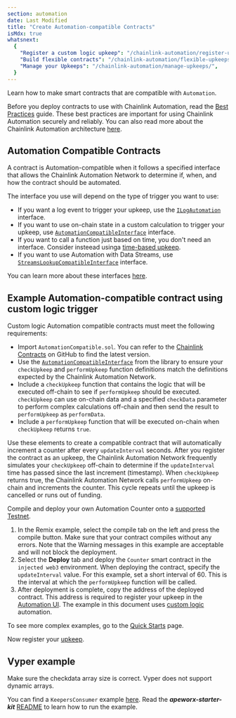 ```yaml
---
section: automation
date: Last Modified
title: "Create Automation-compatible Contracts"
isMdx: true
whatsnext:
  {
    "Register a custom logic upkeep": "/chainlink-automation/register-upkeep",
    "Build flexible contracts": "/chainlink-automation/flexible-upkeeps/",
    "Manage your Upkeeps": "/chainlink-automation/manage-upkeeps/",
  }
---
```



Learn how to make smart contracts that are compatible with `Automation`.

<Aside type="tip" title="Considerations and Best Practices">

Before you deploy contracts to use with Chainlink Automation, read the [Best Practices](/chainlink-automation/compatible-contract-best-practice) guide. These best practices are important for using Chainlink Automation securely and reliably. You can also read more about the Chainlink Automation architecture [here](/chainlink-automation/automation-architecture).

</Aside>

## Automation Compatible Contracts

A contract is Automation-compatible when it follows a specified interface that allows the Chainlink Automation Network to determine if, when, and how the contract should be automated.

The interface you use will depend on the type of trigger you want to use:

- If you want a log event to trigger your upkeep, use the [`ILogAutomation`](/chainlink-automation/automation-interfaces/#ilogautomation) interface.
- If you want to use on-chain state in a custom calculation to trigger your upkeep, use [`AutomationCompatibleInterface`](/chainlink-automation/automation-interfaces/#automationcompatibleinterface) interface.
- If you want to call a function just based on time, you don't need an interface. Consider insteead usinga [time-based upkeep](/chainlink-automation/job-scheduler).
- If you want to use Automation with Data Streams, use [`StreamsLookupCompatibleInterface`](/chainlink-automation/automation-interfaces/#streamslookupcompatibleinterface) interface.

You can learn more about these interfaces [here](/chainlink-automation/automation-interfaces).

## Example Automation-compatible contract using custom logic trigger

Custom logic Automation compatible contracts must meet the following requirements:

- Import `AutomationCompatible.sol`. You can refer to the [Chainlink Contracts](https://github.com/smartcontractkit/chainlink/tree/develop/contracts/src) on GitHub to find the latest version.
- Use the [`AutomationCompatibleInterface`](/chainlink-automation/automation-interfaces) from the library to ensure your `checkUpkeep` and `performUpkeep` function definitions match the definitions expected by the Chainlink Automation Network.
- Include a `checkUpkeep` function that contains the logic that will be executed off-chain to see if `performUpkeep` should be executed. `checkUpkeep` can use on-chain data and a specified `checkData` parameter to perform complex calculations off-chain and then send the result to `performUpkeep` as `performData`.
- Include a `performUpkeep` function that will be executed on-chain when `checkUpkeep` returns `true`.

Use these elements to create a compatible contract that will automatically increment a counter after every `updateInterval` seconds. After you register the contract as an upkeep, the Chainlink Automation Network frequently simulates your `checkUpkeep` off-chain to determine if the `updateInterval` time has passed since the last increment (timestamp). When `checkUpkeep` returns true, the Chainlink Automation Network calls `performUpkeep` on-chain and increments the counter. This cycle repeats until the upkeep is cancelled or runs out of funding.

<CodeSample src="samples/Automation/AutomationCounter.sol" />

Compile and deploy your own Automation Counter onto a [supported Testnet](/chainlink-automation/supported-networks).

1. In the Remix example, select the compile tab on the left and press the compile button. Make sure that your contract compiles without any errors. Note that the Warning messages in this example are acceptable and will not block the deployment.
1. Select the **Deploy** tab and deploy the `Counter` smart contract in the `injected web3` environment. When deploying the contract, specify the `updateInterval` value. For this example, set a short interval of 60. This is the interval at which the `performUpkeep` function will be called.
1. After deployment is complete, copy the address of the deployed contract. This address is required to register your upkeep in the [Automation UI](https://automation.chain.link/). The example in this document uses [custom logic](/chainlink-automation/register-upkeep) automation.

To see more complex examples, go to the [Quick Starts](/quickstarts/eth-balance-monitor/) page.

Now register your [upkeep](/chainlink-automation/register-upkeep/).

## Vyper example

<Aside type="note" title="Note on arrays">
  Make sure the checkdata array size is correct. Vyper does not support dynamic arrays.
</Aside>

You can find a `KeepersConsumer` example [here](https://github.com/smartcontractkit/apeworx-starter-kit/blob/main/contracts/KeepersConsumer.vy). Read the _**apeworx-starter-kit**_ [README](https://github.com/smartcontractkit/apeworx-starter-kit) to learn how to run the example.
